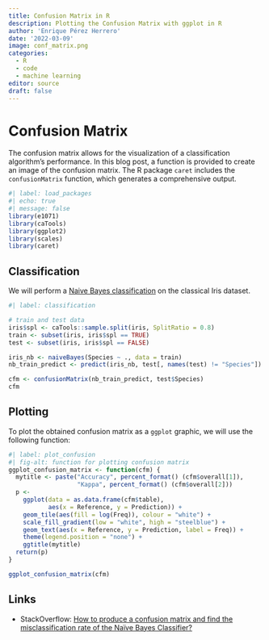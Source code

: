 ```yaml
---
title: Confusion Matrix in R
description: Plotting the Confusion Matrix with ggplot in R
author: 'Enrique Pérez Herrero'
date: '2022-03-09'
image: conf_matrix.png
categories:
  - R
  - code
  - machine learning
editor: source
draft: false
---
```


# Confusion Matrix

The confusion matrix allows for the visualization of a classification
algorithm's performance.
In this blog post, a function is provided to create an image of the confusion
matrix.
The R package `caret` includes the `confusionMatrix` function, which generates a
comprehensive output.

```r
#| label: load_packages
#| echo: true
#| message: false
library(e1071)
library(caTools)
library(ggplot2)
library(scales)
library(caret)
```

## Classification

We will perform a [Naive Bayes
classification](https://en.wikipedia.org/wiki/Naive_Bayes_classifier) on the
classical Iris dataset.

```r
#| label: classification

# train and test data
iris$spl <- caTools::sample.split(iris, SplitRatio = 0.8)
train <- subset(iris, iris$spl == TRUE)
test <- subset(iris, iris$spl == FALSE)

iris_nb <- naiveBayes(Species ~ ., data = train)
nb_train_predict <- predict(iris_nb, test[, names(test) != "Species"])

cfm <- confusionMatrix(nb_train_predict, test$Species)
cfm
```

## Plotting

To plot the obtained confusion matrix as a `ggplot` graphic, we will use the
following function:

```r
#| label: plot_confusion
#| fig-alt: function for plotting confusion matrix
ggplot_confusion_matrix <- function(cfm) {
  mytitle <- paste("Accuracy", percent_format() (cfm$overall[1]),
                   "Kappa", percent_format() (cfm$overall[2]))
  p <-
    ggplot(data = as.data.frame(cfm$table),
           aes(x = Reference, y = Prediction)) +
    geom_tile(aes(fill = log(Freq)), colour = "white") +
    scale_fill_gradient(low = "white", high = "steelblue") +
    geom_text(aes(x = Reference, y = Prediction, label = Freq)) +
    theme(legend.position = "none") +
    ggtitle(mytitle)
  return(p)
}
```

```r
ggplot_confusion_matrix(cfm)
```

## Links

* StackOverflow: [How to produce a confusion matrix and find the misclassification rate of the Naïve Bayes Classifier?](https://stackoverflow.com/questions/46063234/how-to-produce-a-confusion-matrix-and-find-the-misclassification-rate-of-the-na%c3%af/46063613#46063613)
